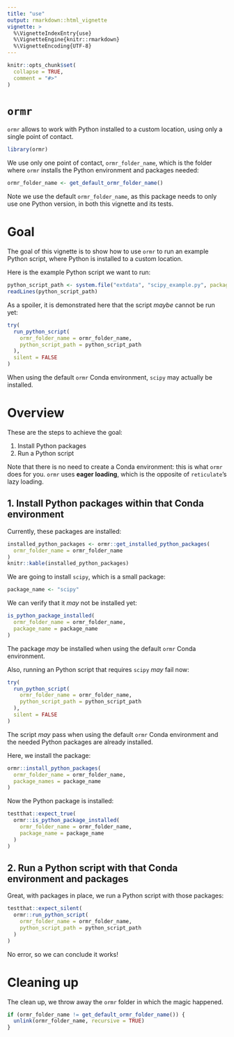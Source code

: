 ```yaml
---
title: "use"
output: rmarkdown::html_vignette
vignette: >
  %\VignetteIndexEntry{use}
  %\VignetteEngine{knitr::rmarkdown}
  %\VignetteEncoding{UTF-8}
---
```


```r
knitr::opts_chunk$set(
  collapse = TRUE,
  comment = "#>"
)
```

# `ormr`

`ormr` allows to work with Python installed to a custom location,
using only a single point of contact.

```r
library(ormr)
```

We use only one point of contact, `ormr_folder_name`,
which is the folder where `ormr` installs the Python environment and packages
needed:

```r
ormr_folder_name <- get_default_ormr_folder_name()
```

Note we use the default `ormr_folder_name`, as this package
needs to only use one Python version, in both this
vignette and its tests.

# Goal

The goal of this vignette is to show how to use `ormr` 
to run an example Python script, 
where Python is installed to a custom location.

Here is the example Python script we want to run:

```r
python_script_path <- system.file("extdata", "scipy_example.py", package = "ormr")
readLines(python_script_path)
```

As a spoiler, it is demonstrated here that the script *maybe*
cannot be run yet:

```r
try(
  run_python_script(
    ormr_folder_name = ormr_folder_name,
    python_script_path = python_script_path
  ), 
  silent = FALSE
)
```

When using the default `ormr` Conda environment, `scipy`
may actually be installed.

# Overview

These are the steps to achieve the goal:

 1. Install Python packages
 2. Run a Python script
 
Note that there is no need to create a Conda environment:
this is what `ormr` does for you. `ormr` uses **eager loading**,
which is the opposite of `reticulate`'s lazy loading.

## 1. Install Python packages within that Conda environment

Currently, these packages are installed:

```r
installed_python_packages <- ormr::get_installed_python_packages(
  ormr_folder_name = ormr_folder_name
)
knitr::kable(installed_python_packages)
```

We are going to install `scipy`, which is a small package:

```r
package_name <- "scipy"
```

We can verify that it *may* not be installed yet:

```r
is_python_package_installed(
  ormr_folder_name = ormr_folder_name,
  package_name = package_name
)
```

The package *may* be installed when using the default
`ormr` Conda environment.

Also, running an Python script that requires `scipy` *may* fail now:

```r
try(
  run_python_script(
    ormr_folder_name = ormr_folder_name,
    python_script_path = python_script_path
  ),
  silent = FALSE
)
```

The script *may* pass when using the default
`ormr` Conda environment and the needed Python packages
are already installed.

Here, we install the package:

```r
ormr::install_python_packages(
  ormr_folder_name = ormr_folder_name,
  package_names = package_name
)
```

Now the Python package is installed:

```r
testthat::expect_true(
  ormr::is_python_package_installed(
    ormr_folder_name = ormr_folder_name,
    package_name = package_name
  )
)
```

## 2. Run a Python script with that Conda environment and packages

Great, with packages in place,
we run a Python script with those packages:

```r
testthat::expect_silent(
  ormr::run_python_script(
    ormr_folder_name = ormr_folder_name,
    python_script_path = python_script_path
  )
)
```

No error, so we can conclude it works!

# Cleaning up

The clean up, we throw away the `ormr` folder in which the magic happened.

```r
if (ormr_folder_name != get_default_ormr_folder_name()) {
  unlink(ormr_folder_name, recursive = TRUE)  
}
```
